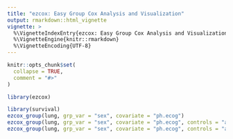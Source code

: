```yaml
---
title: "ezcox: Easy Group Cox Analysis and Visualization"
output: rmarkdown::html_vignette
vignette: >
  %\VignetteIndexEntry{ezcox: Easy Group Cox Analysis and Visualization}
  %\VignetteEngine{knitr::rmarkdown}
  %\VignetteEncoding{UTF-8}
---
```


```r
knitr::opts_chunk$set(
  collapse = TRUE,
  comment = "#>"
)
```

```r
library(ezcox)
```


```r
library(survival)
ezcox_group(lung, grp_var = "sex", covariate = "ph.ecog")
ezcox_group(lung, grp_var = "sex", covariate = "ph.ecog", controls = "age")
ezcox_group(lung, grp_var = "sex", covariate = "ph.ecog", controls = "age", add_all = TRUE)
```

